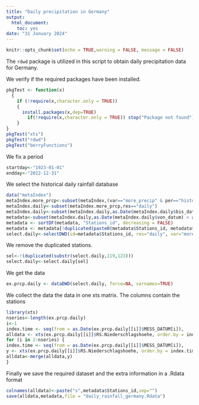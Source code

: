 ```yaml
---
title: "Daily precipitation in Germany"
output: 
  html_document:
    toc: yes
date: "31 January 2024"
---
```


```r
knitr::opts_chunk$set(echo = TRUE,warning = FALSE, message = FALSE) 
```


The `rdwd` package is utilized in this script to obtain daily precipitation data for Germany.

We verify if the required packages have been installed.


```r
pkgTest <- function(x)
  {
    if (!require(x,character.only = TRUE))
    {
      install.packages(x,dep=TRUE)
        if(!require(x,character.only = TRUE)) stop("Package not found")
    }
}
pkgTest("xts")
pkgTest("rdwd")
pkgTest("berryFunctions")
```


We fix a period

```r
startday<-"1923-01-01"
endday<-"2022-12-31"
```

We select the historical daily rainfall database

```r
data("metaIndex")
metaIndex.more_prcp<-subset(metaIndex,(var=="more_precip" & per=="historical"))
metaIndex.daily<-subset(metaIndex.more_prcp,res=="daily")
metaIndex.daily<-subset(metaIndex.daily,as.Date(metaIndex.daily$bis_datum) >= as.Date(endday))
metadata<-subset(metaIndex.daily,as.Date(metaIndex.daily$von_datum) < as.Date(startday))
metadata <- sortDF(metadata, "Stations_id", decreasing = FALSE)
metadata <- metadata[!duplicated(paste0(metadata$Stations_id, metadata$res)),]
select.daily<-selectDWD(id=metadata$Stations_id, res="daily", var="more_precip", per="historical")
```

We remove the duplicated stations.

```r
sel<-!(duplicated(substr(select.daily,119,123)))
select.daily<-select.daily[sel]
```


We get the data

```r
ex.prcp.daily <- dataDWD(select.daily, force=NA, varnames=TRUE)
```

We collect the data the data in one xts matrix. The columns contain the stations 

```r
library(xts)
nseries<-length(ex.prcp.daily)
i<-1
index.time <- seq(from = as.Date(ex.prcp.daily[[i]]$MESS_DATUM[i]),                length.out = nrow(ex.prcp.daily[[i]]),by = "day")
alldata <- xts(ex.prcp.daily[[i]]$RS.Niederschlagshoehe, order.by = index.time)
for (i in 2:nseries) {
index.time <- seq(from = as.Date(ex.prcp.daily[[i]]$MESS_DATUM[i]),                length.out = nrow(ex.prcp.daily[[i]]),by = "day")
y <- xts(ex.prcp.daily[[i]]$RS.Niederschlagshoehe, order.by = index.time)
alldata<-merge(alldata,y)
}

```

Finally we save the required dataset and the extra information in a .Rdata format

```r
colnames(alldata)<-paste("s",metadata$Stations_id,sep="")
save(alldata,metadata,file = "daily_rainfall_germany.Rdata")
```

